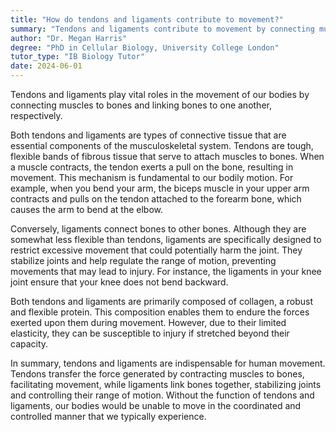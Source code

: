 ```yaml
---
title: "How do tendons and ligaments contribute to movement?"
summary: "Tendons and ligaments contribute to movement by connecting muscles to bones and bones to each other, respectively."
author: "Dr. Megan Harris"
degree: "PhD in Cellular Biology, University College London"
tutor_type: "IB Biology Tutor"
date: 2024-06-01
---
```


Tendons and ligaments play vital roles in the movement of our bodies by connecting muscles to bones and linking bones to one another, respectively.

Both tendons and ligaments are types of connective tissue that are essential components of the musculoskeletal system. Tendons are tough, flexible bands of fibrous tissue that serve to attach muscles to bones. When a muscle contracts, the tendon exerts a pull on the bone, resulting in movement. This mechanism is fundamental to our bodily motion. For example, when you bend your arm, the biceps muscle in your upper arm contracts and pulls on the tendon attached to the forearm bone, which causes the arm to bend at the elbow.

Conversely, ligaments connect bones to other bones. Although they are somewhat less flexible than tendons, ligaments are specifically designed to restrict excessive movement that could potentially harm the joint. They stabilize joints and help regulate the range of motion, preventing movements that may lead to injury. For instance, the ligaments in your knee joint ensure that your knee does not bend backward.

Both tendons and ligaments are primarily composed of collagen, a robust and flexible protein. This composition enables them to endure the forces exerted upon them during movement. However, due to their limited elasticity, they can be susceptible to injury if stretched beyond their capacity.

In summary, tendons and ligaments are indispensable for human movement. Tendons transfer the force generated by contracting muscles to bones, facilitating movement, while ligaments link bones together, stabilizing joints and controlling their range of motion. Without the function of tendons and ligaments, our bodies would be unable to move in the coordinated and controlled manner that we typically experience.
    